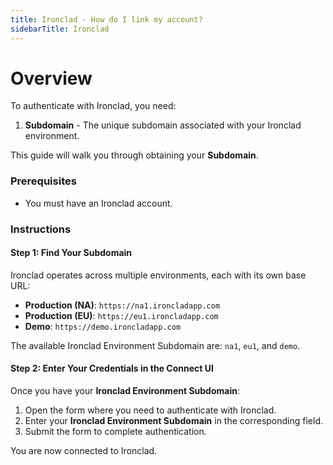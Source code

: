 ```yaml
---
title: Ironclad - How do I link my account?
sidebarTitle: Ironclad
---
```


# Overview

To authenticate with Ironclad, you need:
1. **Subdomain** - The unique subdomain associated with your Ironclad environment.

This guide will walk you through obtaining your **Subdomain**.

### Prerequisites

- You must have an Ironclad account.

### Instructions

#### Step 1: Find Your Subdomain

Ironclad operates across multiple environments, each with its own base URL:
- **Production (NA)**: `https://na1.ironcladapp.com`
- **Production (EU)**: `https://eu1.ironcladapp.com`  
- **Demo**: `https://demo.ironcladapp.com`

The available Ironclad Environment Subdomain are: `na1`, `eu1`, and `demo`.

#### Step 2: Enter Your Credentials in the Connect UI

Once you have your **Ironclad Environment Subdomain**:
1. Open the form where you need to authenticate with Ironclad.
2. Enter your **Ironclad Environment Subdomain** in the corresponding field.
3. Submit the form to complete authentication.

You are now connected to Ironclad.
 